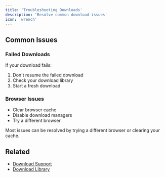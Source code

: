 ```yaml
---
title: 'Troubleshooting Downloads'
description: 'Resolve common download issues'
icon: 'wrench'
---
```


## Common Issues

### Failed Downloads

If your download fails:
1. Don't resume the failed download
2. Check your download library
3. Start a fresh download

### Browser Issues

- Clear browser cache
- Disable download managers
- Try a different browser

<Note>
Most issues can be resolved by trying a different browser or clearing your cache.
</Note>

## Related
- [Download Support](/downloads/support)
- [Download Library](/downloads/library) 